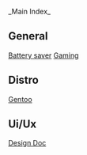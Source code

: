 _Main Index_

== General ==
[[/linux/bat|Battery saver]]
[[linux/gaming|Gaming]]

== Distro ==
[[linux/distros/gentoo|Gentoo]]

== Ui/Ux ==
[[ui-ux/design-doc|Design Doc]]

